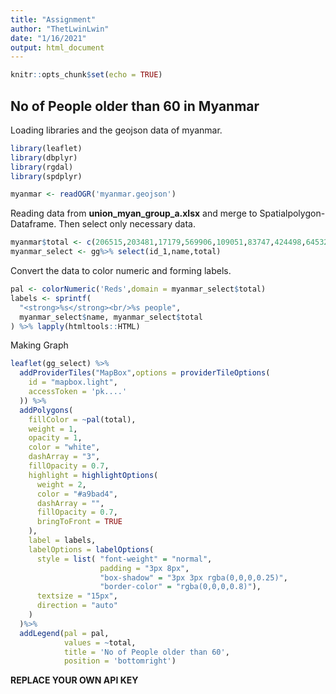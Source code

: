 ```yaml
---
title: "Assignment"
author: "ThetLwinLwin"
date: "1/16/2021"
output: html_document
---
```


```r
knitr::opts_chunk$set(echo = TRUE)
```

## No of People older than 60 in Myanmar

Loading libraries and  the geojson data of myanmar.
```r
library(leaflet)
library(dbplyr)
library(rgdal)
library(spdplyr)

myanmar <- readOGR('myanmar.geojson')
```

Reading data from **union_myan_group_a.xlsx** and merge to Spatialpolygon-Dataframe. 
Then select only necessary data.

```r
myanmar$total <- c(206515,203481,17179,569906,109051,83747,424498,645329,405631,495140,580359,35796,122317,102612,472847)
myanmar_select <- gg%>% select(id_1,name,total)
```

Convert the data to color numeric and forming labels.

```r
pal <- colorNumeric('Reds',domain = myanmar_select$total)
labels <- sprintf(
  "<strong>%s</strong><br/>%s people",
  myanmar_select$name, myanmar_select$total
) %>% lapply(htmltools::HTML)
```

Making Graph

```r
leaflet(gg_select) %>%
  addProviderTiles("MapBox",options = providerTileOptions(
    id = "mapbox.light",
    accessToken = 'pk....'
  )) %>%
  addPolygons(
    fillColor = ~pal(total),
    weight = 1,
    opacity = 1,
    color = "white",
    dashArray = "3",
    fillOpacity = 0.7,
    highlight = highlightOptions(
      weight = 2,
      color = "#a9bad4",
      dashArray = "",
      fillOpacity = 0.7,
      bringToFront = TRUE
    ),
    label = labels,
    labelOptions = labelOptions(
      style = list( "font-weight" = "normal",
                    padding = "3px 8px",
                    "box-shadow" = "3px 3px rgba(0,0,0,0.25)",
                    "border-color" = "rgba(0,0,0,0.8)"),
      textsize = "15px",
      direction = "auto"
    )
  )%>%
  addLegend(pal = pal, 
            values = ~total,
            title = 'No of People older than 60',
            position = 'bottomright')
```

**REPLACE YOUR OWN API KEY**

